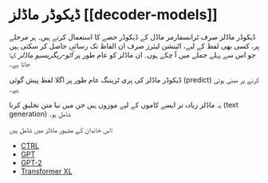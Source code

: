 # ڈیکوڈر ماڈلز [[decoder-models]]

<CourseFloatingBanner
    chapter={1}
    classNames="absolute z-10 right-0 top-0"
/>

<Youtube id="d_ixlCubqQw" />

ڈیکوڈر ماڈلز صرف ٹرانسفارمر ماڈل کے ڈیکوڈر حصے کا استعمال کرتے ہیں۔ ہر مرحلے پر، کسی بھی لفظ کے لیے، اٹینشن لیئرز صرف ان الفاظ تک رسائی حاصل کر سکتی ہیں جو اس سے پہلے جملے میں آ چکے ہوں۔ ان ماڈلز کو عام طور پر *آٹو-ریگریسیو ماڈلز* کہا جاتا ہے۔

ڈیکوڈر ماڈلز کی پری ٹریننگ عام طور پر اگلا لفظ پیش گوئی (predict) کرنے پر مبنی ہوتی ہے۔

یہ ماڈلز زیادہ تر ایسے کاموں کے لیے موزوں ہیں جن میں نیا متن تخلیق کرنا (text generation) شامل ہو۔

اس خاندان کے مشہور ماڈلز میں شامل ہیں:

- [CTRL](https://huggingface.co/transformers/model_doc/ctrl)
- [GPT](https://huggingface.co/docs/transformers/model_doc/openai-gpt)
- [GPT-2](https://huggingface.co/transformers/model_doc/gpt2)
- [Transformer XL](https://huggingface.co/transformers/model_doc/transfo-xl)
